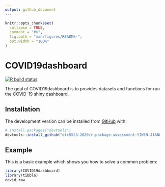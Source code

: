 ```yaml
---
output: github_document
---
```


<!-- README.md is generated from README.Rmd. Please edit that file -->

```r
knitr::opts_chunk$set(
  collapse = TRUE,
  comment = "#>",
  fig.path = "man/figures/README-",
  out.width = "100%"
)
```

# COVID19dashboard

<!-- badges: start -->
[![R build status](https://github.com/etc5523-2020/r-package-assessment-YIWEN-JIANG-github/workflows/R-CMD-check/badge.svg)](https://github.com/etc5523-2020/r-package-assessment-YIWEN-JIANG-github/actions)
<!-- badges: end -->

The goal of COVID19dashboard is to provides datasets and functions for run the COVID-19 shiny dashboard.

## Installation

<!-- You can install the released version of COVID19dashboard from [CRAN](https://CRAN.R-project.org) with: -->

<!-- ``` r -->
<!-- install.packages("COVID19dashboard") -->
<!-- ``` -->

The development version can be installed from [GitHub](https://github.com/) with:

``` r
# install.packages("devtools")
devtools::install_github("etc5523-2020/r-package-assessment-YIWEN-JIANG-github")
```
## Example

This is a basic example which shows you how to solve a common problem:

```r
library(COVID19dashboard)
library(tibble)
covid_raw
```

